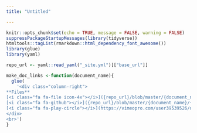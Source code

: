 ```yaml
---
title: "Untitled"

---
```


```r
knitr::opts_chunk$set(echo = TRUE, message = FALSE, warning = FALSE)
suppressPackageStartupMessages(library(tidyverse))
htmltools::tagList(rmarkdown::html_dependency_font_awesome())
library(glue)
library(yaml)

repo_url <- yaml::read_yaml("_site.yml")[["base_url"]]

make_doc_links <-function(document_name){
  glue(
    '<div class="column-right">
**Files**
[<i class="fa fa-file icon-4x"></i>]({repo_url}/blob/master/{document_name}/{document_name})
[<i class="fa fa-github"></i>]({repo_url}/blob/master/{document_name}/{document_name}.Rmd)
[<i class="fa fa-play-circle"></i>](https://vimeopro.com/user39539526/data-analysis-in-r)
</div>
<br>')
}

```